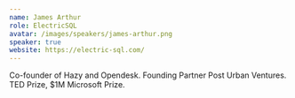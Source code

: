 ```yaml
---
name: James Arthur
role: ElectricSQL
avatar: /images/speakers/james-arthur.png
speaker: true
website: https://electric-sql.com/
---
```


Co-founder of Hazy and Opendesk. Founding Partner Post Urban Ventures. TED Prize, $1M Microsoft Prize.
